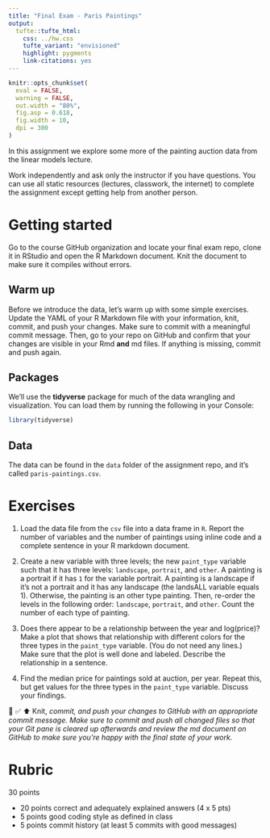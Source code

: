 ```yaml
---
title: "Final Exam - Paris Paintings"
output: 
  tufte::tufte_html:
    css: ../hw.css
    tufte_variant: "envisioned"
    highlight: pygments
    link-citations: yes
---
```


```r
knitr::opts_chunk$set(
  eval = FALSE,
  warning = FALSE,
  out.width = "80%",
  fig.asp = 0.618,
  fig.width = 10,
  dpi = 300
)
```

In this assignment we explore some more of the painting auction data from the linear models lecture. 

Work independently and ask only the instructor if you have questions. You can use all static resources (lectures, classwork, the internet) to complete the assignment except getting help from another person.

# Getting started

Go to the course GitHub organization and locate your final exam repo, clone it in RStudio and open the R Markdown document.
Knit the document to make sure it compiles without errors.

## Warm up

Before we introduce the data, let's warm up with some simple exercises.
Update the YAML of your R Markdown file with your information, knit, commit, and push your changes.
Make sure to commit with a meaningful commit message.
Then, go to your repo on GitHub and confirm that your changes are visible in your Rmd **and** md files.
If anything is missing, commit and push again.

## Packages

We'll use the **tidyverse** package for much of the data wrangling and visualization.
You can load them by running the following in your Console:

```r
library(tidyverse)
```

## Data

The data can be found in the `data` folder of the assignment repo, and it's called `paris-paintings.csv`.

# Exercises

1. Load the data file from the `csv` file into a data frame in `R`. Report the number of variables and the number of paintings using inline code and a complete sentence in your R markdown document.

2.  Create a new variable with three levels; the new `paint_type` variable such that it has three levels: `landscape`, `portrait`, and `other`. A painting is a portrait if it has `1` for the variable portrait. A painting is a landscape if it's not a portrait and it has any landscape (the landsALL variable equals 1). Otherwise, the painting is an other type painting. Then, re-order the levels in the following order: `landscape`, `portrait`, and `other`. Count the number of each type of painting.

3.  Does there appear to be a relationship between the year and log(price)? Make a plot that shows that relationship with different colors for the three types in the `paint_type` variable. (You do not need any lines.) Make sure that the plot is well done and labeled. Describe the relationship in a sentence.

4.  Find the median price for paintings sold at auction, per year. Repeat this, but get values for the three  types in the `paint_type` variable. Discuss your findings.

🧶 ✅ ⬆️ Knit, *commit, and push your changes to GitHub with an appropriate commit message. Make sure to commit and push all changed files so that your Git pane is cleared up afterwards and review the md document on GitHub to make sure you're happy with the final state of your work.*

# Rubric 

30 points

*  20 points correct and adequately explained answers (4 x 5 pts)
*  5 points good coding style as defined in class
*  5 points commit history (at least 5 commits with good messages)


